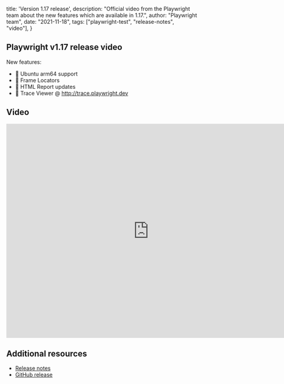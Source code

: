  title: 'Version 1.17 release',
  description: "Official video from the Playwright team about the new features which are available in 1.17.",
  author: "Playwright team",
  date: "2021-11-18",
  tags: ["playwright-test", "release-notes", "video"],
}

## Playwright v1.17 release video

New features:

- 🤙 Ubuntu arm64 support
- 📍 Frame Locators
- 🗿 HTML Report updates
- 🌈 Trace Viewer @ http://trace.playwright.dev


## Video

<div className="embed-youtube">
    <iframe src="https://www.youtube-nocookie.com/embed/7iyIdeoAP04" frameBorder="0" allow="accelerometer; autoplay; clipboard-write; encrypted-media; gyroscope; picture-in-picture" width="750" height="563" allowFullScreen></iframe>
</div>

## Additional resources

- [Release notes](https://playwright.dev/docs/release-notes#version-117)
- [GitHub release](https://github.com/microsoft/playwright/releases/tag/v1.17.0)

